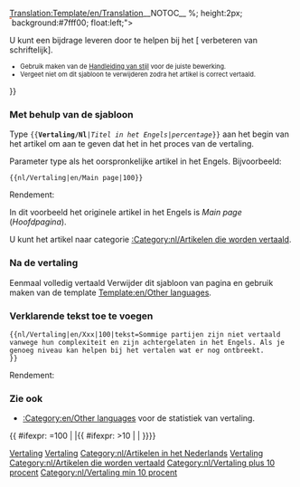 <noinclude>[[Translation:Template/en/Translation]]</noinclude><noinclude>__NOTOC__ </noinclude>{{en/Ambox| type  = style
| image = en/Translation.png
| text  = <strong>Dit artikel is vertaald uit het oorspronkelijke Engels: <includeonly>[{{SERVER}}{{localurl:{{NAMESPACE}}:{{{1}}}|action=view}} {{{1}}}]</includeonly><noinclude>{{{1}}}</noinclude>.</strong>
<div>{{{tekst|}}}</div>
<div style="font-size: 90%">
<div style="margin:auto; text-align:Left;">Percentage: {{{2|0}}}% ca
<div style="width:200px; text-align:Left; border:1px solid #aaa; padding:1px; overflow:hidden;"><span style="width:{{#expr: ({{{2|0}}}/100) * 100}}%; height:2px; background:#7fff00; float:left;">&nbsp;</span><span style="width:{{#expr: 100 - ({{{2|0}}}/100) * 100}}%; height:2px; background:#ff7f50; float:left;">&nbsp;</span></div>
</div>
U kunt een bijdrage leveren door te helpen bij het [{{SERVER}}{{localurl:{{NAMESPACE}}:{{PAGENAME}}|action=edit}} verbeteren van schriftelijk].
</div><div style="font-size: 80%">
* Gebruik maken van de [[es/Wiki/Manual de Estilo|Handleiding van stijl]] voor de juiste bewerking.
* Vergeet niet om dit sjabloon te verwijderen zodra het artikel is correct vertaald.</div>
}}<noinclude>

=== Met behulp van de sjabloon===
Type <code><nowiki>{{</nowiki>'''Vertaling/Nl'''|''Titel in het Engels''|''percentage''<nowiki>}}</nowiki></code> aan het begin van het artikel om aan te geven dat het in het proces van de vertaling.
<p>Parameter type als het oorspronkelijke artikel in het Engels. Bijvoorbeeld:</p>

<pre>{{nl/Vertaling|en/Main page|100}}</pre>
Rendement:
{{nl/Vertaling|en/Main page|100}}

In dit voorbeeld het originele artikel in het Engels is ''Main page'' (''Hoofdpagina'').
<p>U kunt het artikel naar categorie [[:Category:nl/Artikelen die worden vertaald]].</p>

=== Na de vertaling===
Eenmaal volledig vertaald Verwijder dit sjabloon van pagina en gebruik maken van de template [[Template:en/Other languages]].

===Verklarende tekst toe te voegen===
<pre>{{nl/Vertaling|en/Xxx|100|tekst=Sommige partijen zijn niet vertaald vanwege hun complexiteit en zijn achtergelaten in het Engels. Als je genoeg niveau kan helpen bij het vertalen wat er nog ontbreekt.
}}</pre>
Rendement:
{{nl/Vertaling|en/Xxx|100|tekst=Sommige partijen zijn niet vertaald vanwege hun complexiteit en zijn achtergelaten in het Engels. Als je genoeg niveau kan helpen bij het vertalen wat er nog ontbreekt.}}

=== Zie ook===
*[[:Category:en/Other languages]] voor de statistiek van vertaling.

[[Category:nl/Sjablonen|Vertaling]][[Category:nl/Bericht dozen|Vertaling]][[Category:nl/Artikelen in het Nederlands]][[Category:nl/Vertaling|Vertaling]]
</noinclude><includeonly>{{ #ifexpr: {{{2|0}}}=100 | |[[Category:nl/Artikelen die worden vertaald]]{{ #ifexpr: {{{2|0}}}>10 | [[Category:nl/Vertaling plus 10 procent]] | [[Category:nl/Vertaling min 10 procent]]}}}}</includeonly>